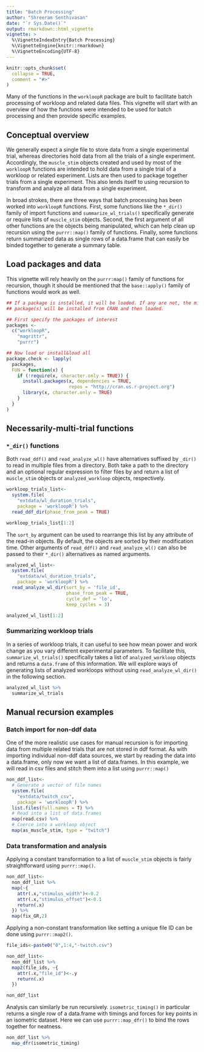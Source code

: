 ```yaml
---
title: "Batch Processing"
author: "Shreeram Senthivasan"
date: "`r Sys.Date()`"
output: rmarkdown::html_vignette
vignette: >
  %\VignetteIndexEntry{Batch Processing}
  %\VignetteEngine{knitr::rmarkdown}
  %\VignetteEncoding{UTF-8}
---
```


```r
knitr::opts_chunk$set(
  collapse = TRUE,
  comment = "#>"
)
```

Many of the functions in the `workloopR` package are built to facilitate batch processing of workloop and related data files. This vignette will start with an overview of how the functions were intended to be used for batch processing and then provide specific examples.


## Conceptual overview

We generally expect a single file to store data from a single experimental trial, whereas directories hold data from all the trials of a single experiment. Accordingly, the `muscle_stim` objects created and used by most of the `workloopR` functions are intended to hold data from a single trial of a workloop or related experiment. Lists are then used to package together trials from a single experiment. This also lends itself to using recursion to transform and analyze all data from a single experiment.

In broad strokes, there are three ways that batch processing has been worked into `workloopR` functions. First, some functions like the `*_dir()` family of import functions and `summarize_wl_trials()` specifically generate or require lists of `muscle_stim` objects. Second, the first argument of all other functions are the objects being manipulated, which can help clean up recursion using the `purrr::map()` family of functions. Finally, some functions return summarized data as single rows of a data.frame that can easily be binded together to generate a summary table.


## Load packages and data

This vignette will rely heavily on the `purrr:map()` family of functions for recursion, though it should be mentioned that the `base::apply()` family of functions would work as well.

```r
## If a package is installed, it will be loaded. If any are not, the missing
## package(s) will be installed from CRAN and then loaded.

## First specify the packages of interest
packages <-
  c("workloopR",
    "magrittr",
    "purrr")

## Now load or install&load all
package.check <- lapply(
  packages,
  FUN = function(x) {
    if (!require(x, character.only = TRUE)) {
      install.packages(x, dependencies = TRUE,
                       repos = "http://cran.us.r-project.org")
      library(x, character.only = TRUE)
    }
  }
)
```


## Necessarily-multi-trial functions


### `*_dir()` functions

Both `read_ddf()` and `read_analyze_wl()` have alternatives suffixed by `_dir()` to read in multiple files from a directory. Both take a path to the directory and an optional regular expression to filter files by and return a list of `muscle_stim` objects or `analyzed_workloop` objects, respectively.

```r
workloop_trials_list<-
  system.file(
    "extdata/wl_duration_trials",
    package = 'workloopR') %>%
  read_ddf_dir(phase_from_peak = TRUE)

workloop_trials_list[1:2]
```

The `sort_by` argument can be used to rearrange this list by any attribute of the read-in objects. By default, the objects are sorted by their modification time. Other arguments of `read_ddf()` and `read_analyze_wl()` can also be passed to their `*_dir()` alternatives as named arguments.

```r
analyzed_wl_list<-
  system.file(
    "extdata/wl_duration_trials",
    package = 'workloopR') %>%
  read_analyze_wl_dir(sort_by = 'file_id',
                      phase_from_peak = TRUE,
                      cycle_def = 'lo',
                      keep_cycles = 3)

analyzed_wl_list[1:2]
```


### Summarizing workloop trials

In a series of workloop trials, it can useful to see how mean power and work change as you vary different experimental parameters. To facilitate this, `summarize_wl_trials()` specifically takes a list of `analyzed_workloop` objects and returns a `data.frame` of this information. We will explore ways of generating lists of analyzed workloops without using `read_analyze_wl_dir()` in the following section.

```r
analyzed_wl_list %>%
  summarize_wl_trials
```


## Manual recursion examples


### Batch import for non-ddf data

One of the more realistic use cases for manual recursion is for importing data from multiple related trials that are not stored in ddf format. As with importing individual non-ddf data sources, we start by reading the data into a data.frame, only now we want a list of data.frames. In this example, we will read in csv files and stitch them into a list using `purrr::map()`

```r
non_ddf_list<-
  # Generate a vector of file names
  system.file(
    "extdata/twitch_csv",
    package = 'workloopR') %>%
  list.files(full.names = T) %>%
  # Read into a list of data.frames
  map(read.csv) %>%
  # Coerce into a workloop object
  map(as_muscle_stim, type = "twitch")
```


### Data transformation and analysis

Applying a constant transformation to a list of `muscle_stim` objects is fairly straightforward using `purrr::map()`.

```r
non_ddf_list<-
  non_ddf_list %>%
  map(~{
    attr(.x,"stimulus_width")<-0.2
    attr(.x,"stimulus_offset")<-0.1
    return(.x)
  }) %>%
  map(fix_GR,2)
```

Applying a non-constant transformation like setting a unique file ID can be done using `purrr::map2()`.

```r
file_ids<-paste0("0",1:4,"-twitch.csv")

non_ddf_list<-
  non_ddf_list %>%
  map2(file_ids, ~{
    attr(.x,"file_id")<-.y
    return(.x)
  })

non_ddf_list
```

Analysis can similarly be run recursively. `isometric_timing()` in particular returns a single row of a data.frame with timings and forces for key points in an isometric dataset. Here we can use `purrr::map_dfr()` to bind the rows together for neatness.

```r
non_ddf_list %>%
  map_dfr(isometric_timing)
```
